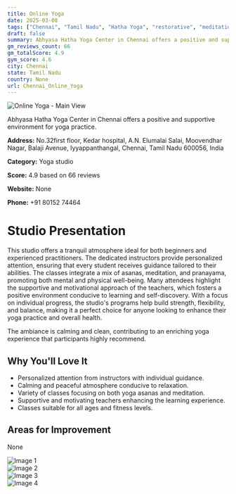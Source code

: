 ```yaml
---
title: Online Yoga
date: 2025-03-08
tags: ["Chennai", "Tamil Nadu", "Hatha Yoga", "restorative", "meditation", "calm atmosphere", "supportive teaching", "Chennai"]  
draft: false
summary: Abhyasa Hatha Yoga Center in Chennai offers a positive and supportive environment for yoga practice.
gm_reviews_count: 66
gm_totalScore: 4.9
gym_score: 4.6
city: Chennai
state: Tamil Nadu
country: None
url: Chennai_Online_Yoga
---
```


<div className="aspect-[16/9] relative my-8">
  <img 
    src="https://lh5.googleusercontent.com/p/AF1QipPDvMIsswB3R_gMiafLhzK10UobYBmX5C1OaWBA=w1920-h1080-k-no"
    alt="Online Yoga - Main View"
    className="object-cover absolute inset-0 w-full h-full rounded-lg"
  />
</div>

Abhyasa Hatha Yoga Center in Chennai offers a positive and supportive environment for yoga practice.

**Address:** No.32first floor, Kedar hospital, A.N. Elumalai Salai, Moovendhar Nagar, Balaji Avenue, Iyyappanthangal, Chennai, Tamil Nadu 600056, India

**Category:** Yoga studio

**Score:** 4.9 based on 66 reviews

**Website:** None

**Phone:** +91 80152 74464

# Studio Presentation

This studio offers a tranquil atmosphere ideal for both beginners and experienced practitioners. The dedicated instructors provide personalized attention, ensuring that every student receives guidance tailored to their abilities. The classes integrate a mix of asanas, meditation, and pranayama, promoting both mental and physical well-being. Many attendees highlight the supportive and motivational approach of the teachers, which fosters a positive environment conducive to learning and self-discovery. With a focus on individual progress, the studio's programs help build strength, flexibility, and balance, making it a perfect choice for anyone looking to enhance their yoga practice and overall health.

The ambiance is calming and clean, contributing to an enriching yoga experience that participants highly recommend.

## Why You'll Love It

- Personalized attention from instructors with individual guidance.
- Calming and peaceful atmosphere conducive to relaxation.
- Variety of classes focusing on both yoga asanas and meditation.
- Supportive and motivating teachers enhancing the learning experience.
- Classes suitable for all ages and fitness levels.

## Areas for Improvement

None

<div className="grid grid-cols-1 xl:grid-cols-2 gap-4 my-8">
<div className="aspect-[4/3] relative"><img src="https://lh3.googleusercontent.com/p/AF1QipOL-oRzHWgMjxLI_NEOBOs48I-9flkar7X40n0u=w1920-h1080-k-no" alt="Image 1" className="object-cover absolute inset-0 w-full h-full rounded-lg" /></div>
<div className="aspect-[4/3] relative"><img src="https://lh3.googleusercontent.com/p/AF1QipPU2PB6bH4hJ8HHK0XmJVB55114u8kd4_kC6KXN=w1920-h1080-k-no" alt="Image 2" className="object-cover absolute inset-0 w-full h-full rounded-lg" /></div>
<div className="aspect-[4/3] relative"><img src="https://lh5.googleusercontent.com/p/AF1QipM5FoQ0h5mJ2fqZdstFNn9bL3Pxv0f0L_TeTT2s=w1920-h1080-k-no" alt="Image 3" className="object-cover absolute inset-0 w-full h-full rounded-lg" /></div>
<div className="aspect-[4/3] relative"><img src="https://lh5.googleusercontent.com/p/AF1QipOWRC4_aOCQIrYt2SpmG6kFS2lihP7pj404HCJF=w1920-h1080-k-no" alt="Image 4" className="object-cover absolute inset-0 w-full h-full rounded-lg" /></div>
</div>